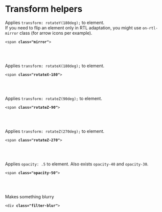 
<Meta title="CSS / Front-End helpers / Transforms" />

# Transform helpers

<div class="flex flex-spacebetween mb2 onmobile-flex-column">
  <div class="w49 flex-self-vcenter">
	Applies <code>transform: rotateY(180deg);</code> to element.<br />
	If you need to flip an element only in RTL adaptation, you might use <code>on-rtl-mirror</code> class (for arrow icons per example).
  </div>
  <div class="w49">
    <pre class=" language-markup prismjs"><code>&lt;span <strong>class="mirror"</strong>&gt;
</code></pre>
  </div>
</div>

<br /><br />

<div class="flex flex-spacebetween mb2 onmobile-flex-column">
  <div class="w49 flex-self-vcenter">
    Applies <code>transform: rotateX(180deg);</code> to element.
  </div>
  <div class="w49">
    <pre class=" language-markup prismjs"><code>&lt;span <strong>class="rotateX-180"</strong>&gt;
</code></pre>
  </div>
</div>

<br /><br />

<div class="flex flex-spacebetween mb2 onmobile-flex-column">
  <div class="w49 flex-self-vcenter">
    Applies <code>transform: rotateZ(90deg);</code> to element.
  </div>
  <div class="w49">
    <pre class=" language-markup prismjs"><code>&lt;span <strong>class="rotateZ-90"</strong>&gt;
</code></pre>
  </div>
</div>

<br /><br />

<div class="flex flex-spacebetween mb2 onmobile-flex-column">
  <div class="w49 flex-self-vcenter">
    Applies <code>transform: rotateZ(270deg);</code> to element.
  </div>
  <div class="w49">
    <pre class=" language-markup prismjs"><code>&lt;span <strong>class="rotateZ-270"</strong>&gt;
</code></pre>
  </div>
</div>

<br /><br />

<div class="flex flex-spacebetween mb2 onmobile-flex-column">
  <div class="w49 flex-self-vcenter">
    Applies <code>opacity: .5</code> to element. Also exists <code>opacity-40</code> and <code>opacity-30</code>.
  </div>
  <div class="w49">
    <pre class=" language-markup prismjs"><code>&lt;span <strong>class="opacity-50"</strong>&gt;
</code></pre>
  </div>
</div>

<br /><br />

<div class="flex flex-spacebetween mb2 onmobile-flex-column">
  <div class="w49 flex-self-vcenter">
    Makes something <span class="filter-blur">blurry</span>
  </div>
  <div class="w49">
    <pre class=" language-markup prismjs"><code>&lt;div <strong>class="filter-blur"</strong>&gt;
</code></pre>
  </div>
</div>